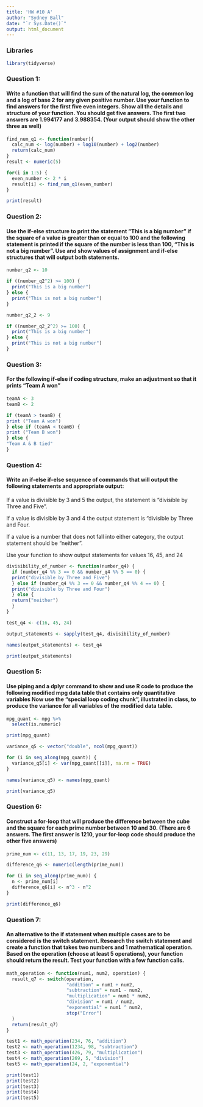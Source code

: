 ```yaml
---
title: 'HW #10 A'
author: "Sydney Ball"
date: "`r Sys.Date()`"
output: html_document
---
```


### Libraries
```r
library(tidyverse)
```

### Question 1:
#### Write a function that will find the sum of the natural log, the common log and a log of base 2 for any given positive number. Use your function to find answers for the first five even integers. Show all the details and structure of your function. You should get five answers. The first two answers are 1.994177 and 3.988354. (Your output should show the other three as well)
```r
find_num_q1 <- function(number){
  calc_num <- log(number) + log10(number) + log2(number)
  return(calc_num)
}
result <- numeric(5)

for(i in 1:5) {
  even_number <- 2 * i
  result[i] <- find_num_q1(even_number)
}

print(result)

```

### Question 2:
#### Use the if-else structure to print the statement "This is a big number" if the square of a value is greater than or equal to 100 and the following statement is printed if the square of the number is less than 100, "This is not a big number”. Use and show values of assignment and if-else structures that will output both statements.
```r
number_q2 <- 10

if ((number_q2^2) >= 100) {
  print("This is a big number")
} else {
  print("This is not a big number")
}
```
```r
number_q2_2 <- 9

if ((number_q2_2^2) >= 100) {
  print("This is a big number")
} else {
  print("This is not a big number")
}
```

### Question 3:
#### For the following if-else if coding structure, make an adjustment so that it prints "Team A won"
```r
teamA <- 3 
teamB <- 2 

if (teamA > teamB) {
print ("Team A won")
} else if (teamA < teamB) {
print ("Team B won")
} else {
"Team A & B tied"
}
```

### Question 4:
#### Write an if-else if-else sequence of commands that will output the following statements and appropriate output:

If a value is divisible by 3 and 5 the output, the statement is "divisible by Three
and Five".

If a value is divisible by 3 and 4 the output statement is "divisible by Three and
Four.

If a value is a number that does not fall into either category, the output statement
should be "neither".

Use your function to show output statements for values 16, 45, and 24
```r
divisibility_of_number <- function(number_q4) {
  if (number_q4 %% 3 == 0 && number_q4 %% 5 == 0) {
  print("divisible by Three and Five")
  } else if (number_q4 %% 3 == 0 && number_q4 %% 4 == 0) {
  print("divisible by Three and Four")
  } else {
  return("neither")
  }
}

test_q4 <- c(16, 45, 24)

output_statements <- sapply(test_q4, divisibility_of_number)

names(output_statements) <- test_q4  

print(output_statements)
```

### Question 5:
#### Use piping and a dplyr command to show and use R code to produce the following modified mpg data table that contains only quantitative variables Now use the “special loop coding chunk”, illustrated in class, to produce the variance for all variables of the modified data table.
```r
mpg_quant <- mpg %>% 
  select(is.numeric)

print(mpg_quant)
```
```r
variance_q5 <- vector("double", ncol(mpg_quant))

for (i in seq_along(mpg_quant)) {
  variance_q5[i] <- var(mpg_quant[[i]], na.rm = TRUE)
}

names(variance_q5) <- names(mpg_quant)

print(variance_q5)

```

### Question 6:
#### Construct a for-loop that will produce the difference between the cube and the square for each prime number between 10 and 30. (There are 6 answers. The first answer is 1210, your for-loop code should produce the other five answers)
```r
prime_num <- c(11, 13, 17, 19, 23, 29)

difference_q6 <- numeric(length(prime_num))

for (i in seq_along(prime_num)) {
  n <- prime_num[i]
  difference_q6[i] <- n^3 - n^2
}

print(difference_q6)

```

### Question 7:
#### An alternative to the if statement when multiple cases are to be considered is the switch statement. Research the switch statement and create a function that takes two numbers and 1 mathematical operation. Based on the operation (choose at least 5 operations), your function should return the result. Test your function with a few function calls.
```r
math_operation <- function(num1, num2, operation) {
  result_q7 <- switch(operation, 
                      "addition" = num1 + num2,
                      "subtraction" = num1 - num2,
                      "multiplication" = num1 * num2,
                      "division" = num1 / num2,
                      "exponential" = num1 ^ num2,
                      stop("Error")
  )
  return(result_q7)
}

test1 <- math_operation(234, 76, "addition")
test2 <- math_operation(1234, 98, "subtraction")
test3 <- math_operation(426, 79, "multiplication")
test4 <- math_operation(269, 5, "division")
test5 <- math_operation(24, 2, "exponential")

print(test1) 
print(test2) 
print(test3) 
print(test4)  
print(test5)  

```




















